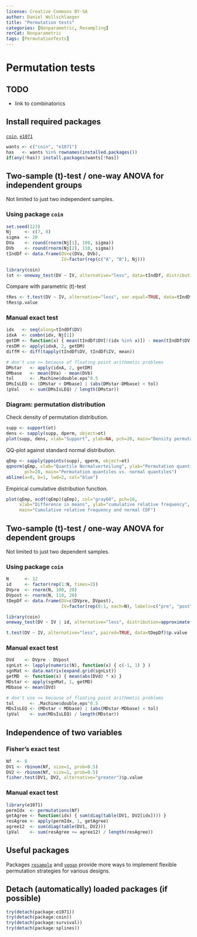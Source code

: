 ---
license: Creative Commons BY-SA
author: Daniel Wollschlaeger
title: "Permutation tests"
categories: [Nonparametric, Resampling]
rerCat: Nonparametric
tags: [PermutationTests]
---

Permutation tests
=========================

TODO
-------------------------

 - link to combinatorics

Install required packages
-------------------------

[`coin`](http://cran.r-project.org/package=coin), [`e1071`](http://cran.r-project.org/package=e1071)

```{r}
wants <- c("coin", "e1071")
has   <- wants %in% rownames(installed.packages())
if(any(!has)) install.packages(wants[!has])
```

Two-sample \(t\)-test / one-way ANOVA for independent groups
-------------------------

Not limited to just two independent samples.

### Using package `coin`

```{r}
set.seed(123)
Nj     <- c(7, 8)
sigma  <- 20
DVa    <- round(rnorm(Nj[1], 100, sigma))
DVb    <- round(rnorm(Nj[2], 110, sigma))
tIndDf <- data.frame(DV=c(DVa, DVb),
                     IV=factor(rep(c("A", "B"), Nj)))
```

```{r}
library(coin)
(ot <- oneway_test(DV ~ IV, alternative="less", data=tIndDf, distribution="exact"))
```

Compare with parametric \(t\)-test

```{r}
tRes <- t.test(DV ~ IV, alternative="less", var.equal=TRUE, data=tIndDf)
tRes$p.value
```

### Manual exact test

```{r}
idx   <- seq(along=tIndDf$DV)
idxA  <- combn(idx, Nj[1])
getDM <- function(x) { mean(tIndDf$DV[!(idx %in% x)]) - mean(tIndDf$DV[x]) }
resDM <- apply(idxA, 2, getDM)
diffM <- diff(tapply(tIndDf$DV, tIndDf$IV, mean))

# don't use <= because of floating point arithmetic problems
DMstar   <- apply(idxA, 2, getDM)
DMbase   <- mean(DVa) - mean(DVb)
tol      <- .Machine$double.eps^0.5
DMsIsLEQ <- (DMstar < DMbase) | (abs(DMstar-DMbase) < tol)
(pVal    <- sum(DMsIsLEQ) / length(DMstar))
```

### Diagram: permutation distribution

Check density of permutation distribution.

```{r rerResamplingPerm01}
supp <- support(ot)
dens <- sapply(supp, dperm, object=ot)
plot(supp, dens, xlab="Support", ylab=NA, pch=20, main="Density permutation distribution")
```

QQ-plot against standard normal distribution.

```{r rerResamplingPerm02}
qEmp <- sapply(ppoints(supp), qperm, object=ot)
qqnorm(qEmp, xlab="Quantile Normalverteilung", ylab="Permutation quantiles",
       pch=20, main="Permutation quantiles vs. normal quantiles")
abline(a=0, b=1, lwd=2, col="blue")
```

Empirical cumulative distribution function.

```{r rerResamplingPerm03}
plot(qEmp, ecdf(qEmp)(qEmp), col="gray60", pch=16,
     xlab="Difference in means", ylab="cumulative relative frequency",
     main="Cumulative relative frequency and normal CDF")
```

Two-sample \(t\)-test / one-way ANOVA for dependent groups
-------------------------

Not limited to just two dependent samples.

### Using package `coin`

```{r}
N      <- 12
id     <- factor(rep(1:N, times=2))
DVpre  <- rnorm(N, 100, 20)
DVpost <- rnorm(N, 110, 20)
tDepDf <- data.frame(DV=c(DVpre, DVpost),
                     IV=factor(rep(0:1, each=N), labels=c("pre", "post")))
```

```{r}
library(coin)
oneway_test(DV ~ IV | id, alternative="less", distribution=approximate(B=9999), data=tDepDf)
```

```{r}
t.test(DV ~ IV, alternative="less", paired=TRUE, data=tDepDf)$p.value
```

### Manual exact test

```{r}
DVd    <- DVpre - DVpost
sgnLst <- lapply(numeric(N), function(x) { c(-1, 1) } )
sgnMat <- data.matrix(expand.grid(sgnLst))
getMD  <- function(x) { mean(abs(DVd) * x) }
MDstar <- apply(sgnMat, 1, getMD)
MDbase <- mean(DVd)

# don't use <= because of floating point arithmetic problems
tol      <- .Machine$double.eps^0.5
MDsIsLEQ <- (MDstar < MDbase) | (abs(MDstar-MDbase) < tol)
(pVal    <- sum(MDsIsLEQ) / length(MDstar))
```

Independence of two variables
-------------------------

### Fisher's exact test
```{r}
Nf  <- 8
DV1 <- rbinom(Nf, size=1, prob=0.5)
DV2 <- rbinom(Nf, size=1, prob=0.5)
fisher.test(DV1, DV2, alternative="greater")$p.value
```

### Manual exact test

```{r}
library(e1071)
permIdx  <- permutations(Nf)
getAgree <- function(idx) { sum(diag(table(DV1, DV2[idx]))) }
resAgree <- apply(permIdx, 1, getAgree)
agree12  <- sum(diag(table(DV1, DV2)))
(pVal    <- sum(resAgree >= agree12) / length(resAgree))
```

Useful packages
-------------------------

Packages [`resample`](http://cran.r-project.org/package=resample) and [`vegan`](http://cran.r-project.org/package=vegan) provide more ways to implement flexible permutation strategies for various designs.

Detach (automatically) loaded packages (if possible)
-------------------------

```{r}
try(detach(package:e1071))
try(detach(package:coin))
try(detach(package:survival))
try(detach(package:splines))
```
